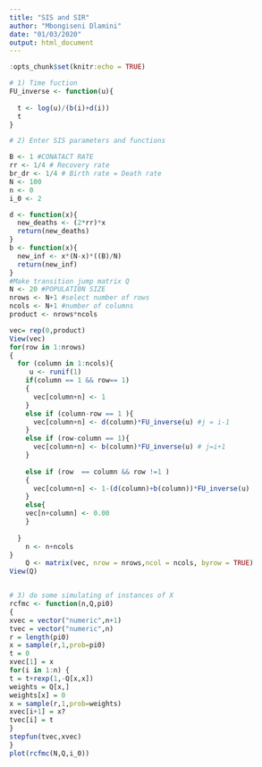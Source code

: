 ```yaml
---
title: "SIS and SIR"
author: "Mbongiseni Dlamini"
date: "01/03/2020"
output: html_document
---
```


```r
:opts_chunk$set(knitr:echo = TRUE)
```
```r
# 1) Time fuction
FU_inverse <- function(u){
  
  t <- log(u)/(b(i)+d(i))
  t
}

# 2) Enter SIS parameters and functions

B <- 1 #CONATACT RATE
rr <- 1/4 # Recovery rate
br_dr <- 1/4 # Birth rate = Death rate
N <- 100
n <- 0
i_0 <- 2

d <- function(x){
  new_deaths <- (2*rr)*x
  return(new_deaths)
}
b <- function(x){
  new_inf <- x*(N-x)*((B)/N)
  return(new_inf)
}
#Make transition jump matrix Q
N <- 20 #POPULATI0N SIZE
nrows <- N+1 #select number of rows
ncols <- N+1 #number of columns
product <- nrows*ncols

vec= rep(0,product)
View(vec)
for(row in 1:nrows)
{
  for (column in 1:ncols){
     u <- runif(1)
    if(column == 1 && row== 1) 
    {
      vec[column+n] <- 1
    }
    else if (column-row == 1 ){
      vec[column+n] <- d(column)*FU_inverse(u) #j = i-1
    }
    else if (row-column == 1){
      vec[column+n] <- b(column)*FU_inverse(u) # j=i+1
    }
    
    else if (row  == column && row !=1 )
    {
      vec[column+n] <- 1-(d(column)+b(column))*FU_inverse(u)
    }
    else{
    vec[n+column] <- 0.00
    }
    
  }
    n <- n+ncols
}
    Q <- matrix(vec, nrow = nrows,ncol = ncols, byrow = TRUE)
View(Q)


# 3) do some simulating of instances of X
rcfmc <- function(n,Q,pi0)
{
xvec = vector("numeric",n+1)
tvec = vector("numeric",n)
r = length(pi0)
x = sample(r,1,prob=pi0)
t = 0
xvec[1] = x
for(i in 1:n) {
t = t+rexp(1,-Q[x,x])
weights = Q[x,]
weights[x] = 0
x = sample(r,1,prob=weights)
xvec[i+1] = x?
tvec[i] = t
}
stepfun(tvec,xvec)
}
plot(rcfmc(N,Q,i_0))




```

